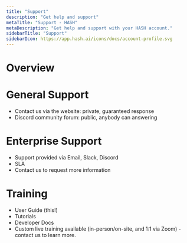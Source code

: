 ```yaml
---
title: "Support"
description: "Get help and support"
metaTitle: "Support - HASH"
metaDescription: "Get help and support with your HASH account."
sidebarTitle: "Support"
sidebarIcon: https://app.hash.ai/icons/docs/account-profile.svg
---
```


# Overview

# General Support

- Contact us via the website: private, guaranteed response
- Discord community forum: public, anybody can answering

# Enterprise Support

- Support provided via Email, Slack, Discord
- SLA
- Contact us to request more information

# Training

- User Guide (this!)
- Tutorials
- Developer Docs
- Custom live training available (in-person/on-site, and 1:1 via Zoom) - contact us to learn more.

